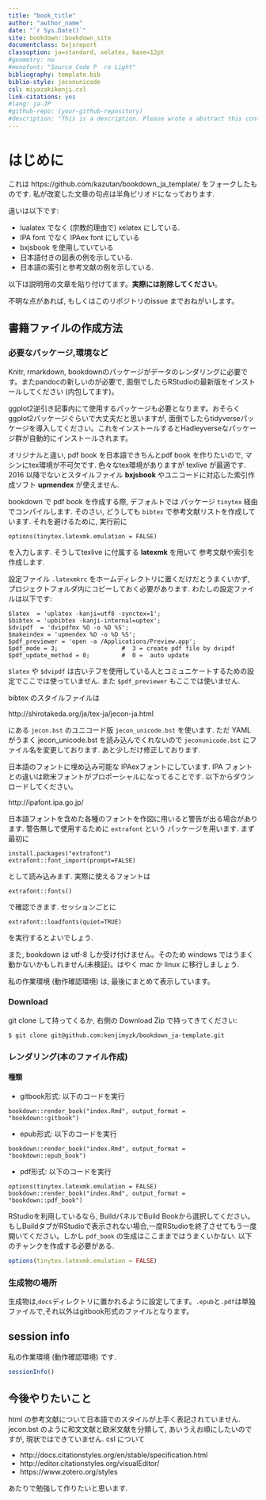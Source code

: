 ```yaml
--- 
title: "book_title"
author: "author_name"
date: "`r Sys.Date()`"
site: bookdown::bookdown_site
documentclass: bxjsreport
classoption: ja=standard, xelatex, base=12pt
#geometry: no
#monofont: "Source Code P  ro Light"
bibliography: template.bib
biblio-style: jeconunicode
csl: miyazakikenji.csl
link-citations: yes
#lang: ja-JP
#github-repo: (your-github-repository)
#description: "This is a description. Please wrote a abstract this contents. "
---
```


# はじめに {-}

これは https://github.com/kazutan/bookdown_ja_template/ をフォークしたものです.
私が改変した文章の句点は半角ピリオドになっております.

違いは以下です:

+ lualatex でなく (宗教的理由で) xelatex にしている.
+ IPA font でなく IPAex font にしている
+ bxjsbook を使用していている
+ 日本語付きの図表の例を示している.
+ 日本語の索引と参考文献の例を示している.


以下は説明用の文章を貼り付けてます。**実際には削除してください**。

不明な点があれば, もしくはこのリポジトリのissue までおねがいします。

## 書籍ファイルの作成方法

### 必要なパッケージ,環境など
Knitr, rmarkdown, bookdownのパッケージがデータのレンダリングに必要です。またpandocの新しいのが必要で, 面倒でしたらRStudioの最新版をインストールしてください (内包してます)。

ggplot2逆引き記事内にて使用するパッケージも必要となります。おそらくggplot2パッケージぐらいで大丈夫だと思いますが, 面倒でしたらtidyverseパッケージを導入してください。これをインストールするとHadleyverseなパッケージ群が自動的にインストールされます。

オリジナルと違い, pdf book を日本語できちんとpdf book を作りたいので, マシンにtex環境が不可欠です.
色々なtex環境がありますが texlive が最適です.
2016 以降でないとスタイルファイル **bxjsbook** やユニコードに対応した索引作成ソフト **upmendex**  が使えません.

bookdown で pdf book を作成する際, デフォルトでは パッケージ `tinytex` 経由でコンパイルします.
そのさい, どうしても `bibtex` で参考文献リストを作成しています.
それを避けるために, 実行前に
```
options(tinytex.latexmk.emulation = FALSE)
```
を入力します. そうしてtexlive に付属する  **latexmk** を用いて
参考文献や索引を作成します.

設定ファイル `.latexmkrc` をホームディレクトリに置くだけだとうまくいかず,
プロジェクトフォルダ内にコピーしておく必要があります. わたしの設定ファイルは以下です:
```
$latex  = 'uplatex -kanji=utf8 -synctex=1';
$bibtex = 'upbibtex -kanji-internal=uptex';
$dvipdf  = 'dvipdfmx %O -o %D %S';
$makeindex = 'upmendex %O -o %D %S';
$pdf_previewer = 'open -a /Applications/Preview.app';
$pdf_mode = 3;                  #  3 = create pdf file by dvipdf
$pdf_update_method = 0;         #  0 =  auto update
```
`$latex` や `$dvipdf` は古いテフを使用している人とコミュニケートするための設定でここでは使っていません. また `$pdf_previewer` もここでは使いません.

bibtex のスタイルファイルは 

http://shirotakeda.org/ja/tex-ja/jecon-ja.html

にある `jecon.bst` のユニコード版 `jecon_unicode.bst` を使います.
ただ YAML がうまく  jecon_unicode.bst を読み込んでくれないので `jeconunicode.bst` にファイル名を変更しております. あと少しだけ修正しております.

日本語のフォントに埋め込み可能な IPAexフォントにしています. 
IPA フォントとの違いは欧米フォントがプロポーシャルになってることです. 以下からダウンロードしてください。

http://ipafont.ipa.go.jp/

日本語フォントを含めた各種のフォントを作図に用いると警告が出る場合があります.
警告無しで使用するために `extrafont` という
パッケージを用います. まず最初に
```
install.packages("extrafont")
extrafont::font_import(prompt=FALSE)
```
として読み込みます. 実際に使えるフォントは
```
extrafont::fonts()
```
で確認できます. セッションごとに
```
extrafont::loadfonts(quiet=TRUE)
```
を実行するとよいでしょう.

また, bookdown は utf-8 しか受け付けません。そのため windows ではうまく動かないかもしれません(未検証)。はやく mac か linux に移行しましょう.

私の作業環境 (動作確認環境) は, 最後にまとめて表示しています。

### Download

git clone して持ってくるか, 右側の Download Zip で持ってきてください:

```
$ git clone git@github.com:kenjimyzk/bookdown_ja-template.git
```

### レンダリング(本のファイル作成)

#### 種類

- gitbook形式: 以下のコードを実行
```
bookdown::render_book("index.Rmd", output_format = "bookdown::gitbook")
```
- epub形式: 以下のコードを実行
```
bookdown::render_book("index.Rmd", output_format = "bookdown::epub_book")
```
- pdf形式: 以下のコードを実行
```
options(tinytex.latexmk.emulation = FALSE)
bookdown::render_book("index.Rmd", output_format = "bookdown::pdf_book")
```

RStudioを利用しているなら, BuildパネルでBuild Bookから選択してください。もしBuildタブがRStudioで表示されない場合,一度RStudioを終了させてもう一度開いてください。しかし `pdf_book` の生成はここままではうまくいかない. 以下のチャンクを作成する必要がある.

```r
options(tinytex.latexmk.emulation = FALSE)
```


### 生成物の場所

生成物は,`docs`ディレクトリに置かれるように設定してます。`.epub`と`.pdf`は単独ファイルで,それ以外はgitbook形式のファイルとなります。

## session info
私の作業環境 (動作確認環境) です.
```r
sessionInfo()
```

## 今後やりたいこと
html の参考文献について日本語でのスタイルが上手く表記されていません.
jecon.bst のように和文文献と欧米文献を分類して, あいうえお順にしたいのですが, 現状ではできていません. csl について

+ http://docs.citationstyles.org/en/stable/specification.html
+ http://editor.citationstyles.org/visualEditor/
+ https://www.zotero.org/styles

あたりで勉強して作りたいと思います. 

